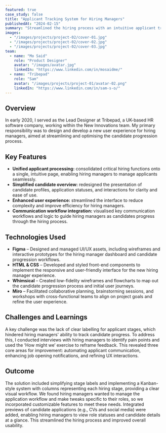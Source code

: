 ```yaml
---
featured: true
case_study: false
title: "Applicant Tracking System for Hiring Managers"
publishedAt: "2024-02-15"
summary: "Streamlined the hiring process with an intuitive applicant tracking system designed specifically for hiring managers."
images:
  - "/images/projects/project-02/cover-01.jpg"
  - "/images/projects/project-02/cover-02.jpg"
  - "/images/projects/project-02/cover-03.jpg"
team:
  - name: "Mo Said"
    role: "Product Designer"
    avatar: "/images/avatar.jpg"
    linkedIn: "https://www.linkedin.com/in/mosaidme/"
  - name: "Tribepad"
    role: "Sam"
    avatar: "/images/projects/project-01/avatar-02.png"
    linkedIn: "https://www.linkedin.com/in/sam-s-o/"
---
```


## Overview

In early 2020, I served as the Lead Designer at Tribepad, a UK-based HR software company, working within the New Innovations team. My primary responsibility was to design and develop a new user experience for hiring managers, aimed at streamlining and optimising the candidate progression process.

## Key Features

- **Unified applicant processing:** consolidated critical hiring functions onto a single, intuitive page, enabling hiring managers to manage applicants seamlessly.
- **Simplified candidate overview:** redesigned the presentation of candidate profiles, application statuses, and interactions for clarity and ease of use.
- **Enhanced user experience:** streamlined the interface to reduce complexity and improve efficiency for hiring managers.
- **Communication workflow integration:** visualised key communication workflows and logic to guide hiring managers as candidates progress through the hiring process.

## Technologies Used

- **Figma** – Designed and managed UI/UX assets, including wireframes and interactive prototypes for the hiring manager dashboard and candidate progression workflows.
- **HTML & CSS** – Developed and styled front-end components to implement the responsive and user-friendly interface for the new hiring manager experience.
- **Whimsical** – Created low-fidelity wireframes and flowcharts to map out the candidate progression process and initial user journeys.
- **Miro** – Facilitated collaborative planning, brainstorming sessions, and workshops with cross-functional teams to align on project goals and refine the user experience.

## Challenges and Learnings

A key challenge was the lack of clear labelling for applicant stages, which hindered hiring managers' ability to track candidate progress. To address this, I conducted interviews with hiring managers to identify pain points and used the ‘How might we’ exercise to reframe feedback. This revealed three core areas for improvement: automating applicant communication, enhancing job opening notifications, and refining UX interactions.


## Outcome

The solution included simplifying stage labels and implementing a Kanban-style system with columns representing each hiring stage, providing a clear visual workflow. We found hiring managers wanted to manage the application workflow and make tweaks specific to their roles, so we incorporated customizable features to meet these needs. Integrated previews of candidate applications (e.g., CVs and social media) were added, enabling hiring managers to view role statuses and candidate details at a glance. This streamlined the hiring process and improved overall usability.
